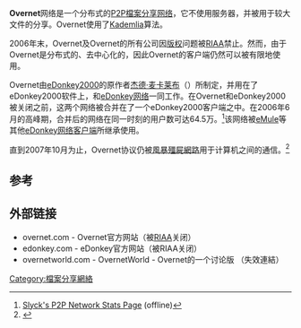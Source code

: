 '''Overnet'''网络是一个分布式的[[點對點技術|P2P]][[檔案分享|檔案分享]][[计算机网络|网络]]，它不使用服务器，并被用于较大文件的分享。Overnet使用了[[Kademlia|Kademlia]]算法。

2006年末，Overnet及Overnet的所有公司因[[版权|版权]]问题被[[美國唱片業協會|RIAA]]禁止。然而，由于Overnet是分布式的、去中心化的，因此Overnet的客户端仍然可以被有限地使用。

Overnet由[[eDonkey2000|eDonkey2000]]的原作者[[杰德·麦卡莱布|杰德·麦卡莱布]]（{{lang|en|Jed McCaleb}}）所制定，并用在了eDonkey2000软件上，和[[eDonkey网络|eDonkey网络]]一同工作。在Overnet和eDonkey2000被关闭之前，这两个网络被合并在了一个eDonkey2000客户端之中。在2006年6月的高峰期，合并后的网络在同一时刻的用户数可达64.5万。<ref>[http://www.slyck.com/stats.php Slyck's P2P Network Stats Page] {{Wayback|url=http://www.slyck.com/stats.php |date=20060615043117 }} (offline)</ref>该网络被[[eMule|eMule]]等其他[[eDonkey网络#客戶端|eDonkey网络客户端]]所继承使用。

直到2007年10月为止，Overnet协议仍被[[風暴殭屍網路|風暴殭屍網路]]用于计算机之间的通信。<ref>{{Cite web |url=http://www.theregister.co.uk/2007/10/15/storm_trojan_balkanization/ |title=存档副本 |accessdate=2010-10-21 |archive-date=2010-11-27 |archive-url=https://web.archive.org/web/20101127190507/http://www.theregister.co.uk/2007/10/15/storm_trojan_balkanization/ |dead-url=no }}</ref>

==参考==
{{Reflist}}

==外部链接==
*overnet.com - Overnet官方网站（被[[美國唱片業協會|RIAA]]关闭）
*edonkey.com - eDonkey官方网站（被RIAA关闭）
*overnetworld.com - OvernetWorld - Overnet的一个讨论版 （失效連結）

{{eDonkey网络}}

{{網路小作品}}

[[Category:檔案分享網絡|Category:檔案分享網絡]]